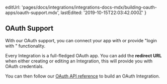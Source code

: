 
  editUrl:
    'pages/docs/integrations/integrations-docs-mdx/building-oauth-apps/oauth-support.mdx',
  lastEdited: '2019-10-15T22:03:42.000Z'
}

## OAuth Support

With our OAuth support, you can connect your app with <ProductNameSimple /> or provide "login with <ProductNameSimple />" functionality.

Every <ProductNameSimple /> Integration is a full-fledged OAuth app. You can add the **redirect URL** when either creating or editing an Integration, this will provide you with OAuth credentials.

You can then follow our [OAuth API reference](/docs/api#endpoints/oauth2) to build an OAuth Integration.

